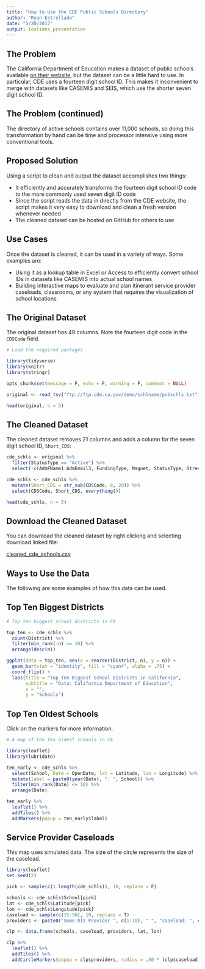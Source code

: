 ```yaml
---
title: "How to Use the CDE Public Schools Directory"
author: "Ryan Estrellado"
date: "5/20/2017"
output: ioslides_presentation
---
```


## The Problem 

The California Department of Education makes a dataset of public schools 
available [on their website](http://www.cde.ca.gov/ds/si/ds/pubschls.asp), but the dataset can be a little hard to use. In 
particular, CDE uses a fourteen digit school ID. This makes it inconvenient to 
merge with datasets like CASEMIS and SEIS, which use the shorter seven digit 
school ID. 

## The Problem (continued)  

The directory of active schools contains over 11,000 schools, so doing this 
transformation by hand can be time and processor intensive using more 
conventional tools. 

## Proposed Solution 

Using a script to clean and output the dataset accomplishes two things: 

- It efficiently and accurately transforms the fourteen digit school ID code to 
the more commonly used seven digit ID code 
- Since the script reads the data in directly from the CDE website, the script 
makes it very easy to download and clean a fresh version whenever needed  
- The cleaned dataset can be hosted on GitHub for others to use 

## Use Cases 

Once the dataset is cleaned, it can be used in a variety of ways. Some examples 
are: 

- Using it as a lookup table in Excel or Access to efficiently convert school 
IDs in datasets like CASEMIS into actual school names  
- Building interactive maps to evaluate and plan itinerant service provider caseloads, classrooms, or any system that requires the visualization of school 
locations 

## The Original Dataset  

The original dataset has 49 columns. Note the fourteen digit code in the 
`CDSCode` field. 

```r
# Load the required packages

library(tidyverse)
library(knitr)
library(stringr)
```

```r
opts_chunk$set(message = F, echo = F, warning = F, comment = NULL)
```

```r
original <- read_tsv("ftp://ftp.cde.ca.gov/demo/schlname/pubschls.txt")  

head(original, n = 5)
```

## The Cleaned Dataset  

The cleaned dataset removes 21 columns and adds a column for the seven digit 
school ID, `Short_CDS`: 

```r
cde_schls <- original %>% 
  filter(StatusType == "Active") %>% 
  select(-c(AdmFName1:AdmEmail3, FundingType, Magnet, StatusType, Street:State, DOC, CharterNum, SOC, EdOpsCode, EILCode))

cde_schls <- cde_schls %>% 
  mutate(Short_CDS = str_sub(CDSCode, 8, 20)) %>% 
  select(CDSCode, Short_CDS, everything()) 

head(cde_schls, n = 5)
```

## Download the Cleaned Dataset 

You can download the cleaned dataset by right clicking and selecting download 
linked file: 

[cleaned_cde_schools.csv](https://github.com/restrellado/california-public-schools/raw/master/data/cleaned_cde_schools.csv) 

## Ways to Use the Data 

The following are some examples of how this data can be used. 

## Top Ten Biggest Districts 

```r
# Top ten biggest school districts in CA 

top_ten <- cde_schls %>% 
  count(District) %>% 
  filter(min_rank(-n) <= 10) %>% 
  arrange(desc(n))

ggplot(data = top_ten, aes(x = reorder(District, n), y = n)) +
  geom_bar(stat = "identity", fill = "cyan4", alpha = .75) + 
  coord_flip() + 
  labs(title = "Top Ten Biggest School Districts in California", 
       subtitle = "Data: California Department of Education",
       x = "",
       y = "Schools")
```

## Top Ten Oldest Schools 

Click on the markers for more information. 

```r
# A map of the ten oldest schools in CA  

library(leaflet)
library(lubridate)

ten_early <- cde_schls %>% 
  select(School, Date = OpenDate, lat = Latitude, lon = Longitude) %>% 
  mutate(label = paste0(year(Date), ": ", School)) %>% 
  filter(min_rank(Date) <= 10) %>% 
  arrange(Date)

ten_early %>% 
  leaflet() %>% 
  addTiles() %>% 
  addMarkers(popup = ten_early$label)
```

## Service Provider Caseloads

This map uses simulated data. The size of the circle represents the size of the
caseload. 

```r
library(leaflet)
set.seed(2)

pick <- sample(c(1:length(cde_schls)), 10, replace = F)

schools <- cde_schls$School[pick]
lat <- cde_schls$Latitude[pick]
lon <- cde_schls$Longitude[pick]
caseload <- sample(c(15:50), 10, replace = T)
providers <- paste0("Some DIS Provider ", c(1:10), " ", "caseload: ", caseload) 

clp <- data.frame(schools, caseload, providers, lat, lon) 

clp %>% 
  leaflet() %>% 
  addTiles() %>% 
  addCircleMarkers(popup = clp$providers, radius = .50 * (clp$caseload))
```

